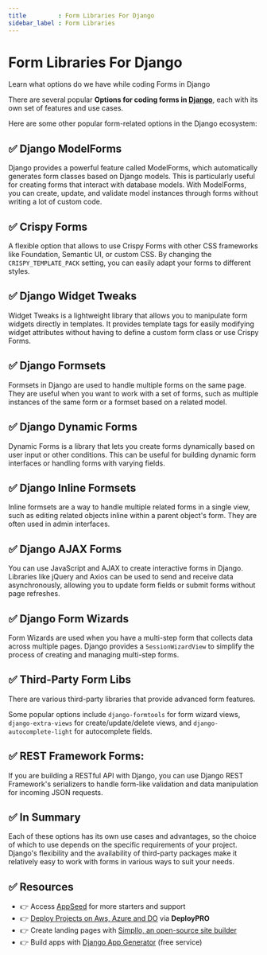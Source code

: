 ```yaml
---
title         : Form Libraries For Django
sidebar_label : Form Libraries
---
```


# Form Libraries For Django

<SubHeading>Learn what options do we have while coding Forms in Django</SubHeading>

There are several popular **Options for coding forms in [Django](https://www.djangoproject.com/)**, each with its own set of features and use cases. 

Here are some other popular form-related options in the Django ecosystem:

## ✅ **Django ModelForms**

Django provides a powerful feature called ModelForms, which automatically generates form classes based on Django models. 
This is particularly useful for creating forms that interact with database models. With ModelForms, you can create, update, and validate model instances through forms without writing a lot of custom code.

## ✅ **Crispy Forms**

A flexible option that allows to use Crispy Forms with other CSS frameworks like Foundation, Semantic UI, or custom CSS. By changing the `CRISPY_TEMPLATE_PACK` setting, you can easily adapt your forms to different styles.

## ✅ **Django Widget Tweaks**

Widget Tweaks is a lightweight library that allows you to manipulate form widgets directly in templates. 
It provides template tags for easily modifying widget attributes without having to define a custom form class or use Crispy Forms.

## ✅ **Django Formsets**

Formsets in Django are used to handle multiple forms on the same page. They are useful when you want to work with a set of forms, such as multiple instances of the same form or a formset based on a related model.

## ✅ **Django Dynamic Forms**

Dynamic Forms is a library that lets you create forms dynamically based on user input or other conditions. This can be useful for building dynamic form interfaces or handling forms with varying fields.

## ✅ **Django Inline Formsets**

Inline formsets are a way to handle multiple related forms in a single view, such as editing related objects inline within a parent object's form. They are often used in admin interfaces.

## ✅ **Django AJAX Forms**

You can use JavaScript and AJAX to create interactive forms in Django. Libraries like jQuery and Axios can be used to send and receive data asynchronously, allowing you to update form fields or submit forms without page refreshes.

## ✅ **Django Form Wizards**

Form Wizards are used when you have a multi-step form that collects data across multiple pages. Django provides a `SessionWizardView` to simplify the process of creating and managing multi-step forms.

## ✅ **Third-Party Form Libs**

There are various third-party libraries that provide advanced form features. 

Some popular options include `django-formtools` for form wizard views, `django-extra-views` for create/update/delete views, and `django-autocomplete-light` for autocomplete fields.

## ✅ **REST Framework Forms:**

If you are building a RESTful API with Django, you can use Django REST Framework's serializers to handle form-like validation and data manipulation for incoming JSON requests.

## ✅ In Summary

Each of these options has its own use cases and advantages, so the choice of which to use depends on the specific requirements of your project. 
Django's flexibility and the availability of third-party packages make it relatively easy to work with forms in various ways to suit your needs.

## ✅ Resources

- 👉 Access [AppSeed](https://appseed.us/) for more starters and support 
- 👉 [Deploy Projects on Aws, Azure and DO](https://www.docs.deploypro.dev/) via **DeployPRO**
- 👉 Create landing pages with [Simpllo, an open-source site builder](https://www.simpllo.com/)
- 👉 Build apps with [Django App Generator](https://app-generator.dev/django/) (free service)
